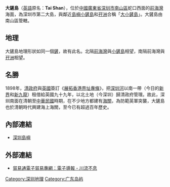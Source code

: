 {{Infobox Islands
|name = 大鏟島
|image name = 
|image caption = 
|location = [[深圳|深圳]]西部
|area = {{Convert|0.65|sqkm|acre|0|link=on}}
|highest mount = 
|elevation=
|country = {{flagicon|CHN}} [[廣東省|廣東省]][[深圳市|深圳市]]
|country admin divisions title = 分區
|country admin divisions = [[南山區|南山區]]
}}

'''大鏟島'''（[[英語|英語]]原名：'''Tai Shan'''），位於[[中國|中國]][[廣東省|廣東省]][[深圳市|深圳市]][[南山區_(深圳市)|南山區]]蛇口西面的[[前海灣|前海灣]]海面，為深圳市第二大島，與鄰近[[島嶼|島嶼]][[小鏟島|小鏟島]]和[[孖洲|孖洲]]合稱「[[大小鏟島|大小鏟島]]」。大鏟島由南山區管轄。

==地理==
大鏟島地理形狀如同一個[[鏟|鏟]]，故有此名。北隔[[前海灣|前海灣]]與[[小鏟島|小鏟島]]相望，南隔前海灣與[[孖洲|孖洲]]相望。

==名勝==
1898年，[[清政府|清政府]]與[[英國|英國]]簽訂《[[展拓香港界址專條|展拓香港界址專條]]》，把[[深圳河|深圳河]]以南一帶（今日的[[新界|新界]]和[[新九龍|新九龍]]）租借給英國九十九年，以北土地（今深圳）歸清政府管理。故此，深圳南面在清朝至[[中華民國|中華民國]]時期，在不少地方都建有[[海關|海關]]，為防範英軍突襲，大鏟島也於清朝時代興建海上海關，至今已有超過百年歷史。

==內部連結==
*[[深圳島嶼|深圳島嶼]]

==外部連結==
*[https://web.archive.org/web/20131110111325/http://demo.tradelink-ebiz.com/Demo/eBiz_Demo/tc/331n08or3m9a51l/newscast/ie_0403b.html 貿易通電子貿易專網：電子導報 - 川流不息]

{{深圳小作品}}
[[Category:深圳地理|Category:深圳地理]]
[[Category:广东岛屿|Category:广东岛屿]]